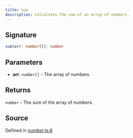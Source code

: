 ```yaml
---
title: sum
description: Calculates the sum of an array of numbers.
---
```


## Signature

```typescript path=null start=null
sum(arr: number[]): number
```

## Parameters

- **arr**: `number[]` - The array of numbers.

## Returns

`number` - The sum of the array of numbers.

## Source

Defined in [number.ts:6](https://github.com/koji/ichigyou/blob/main/src/number.ts#L6)
